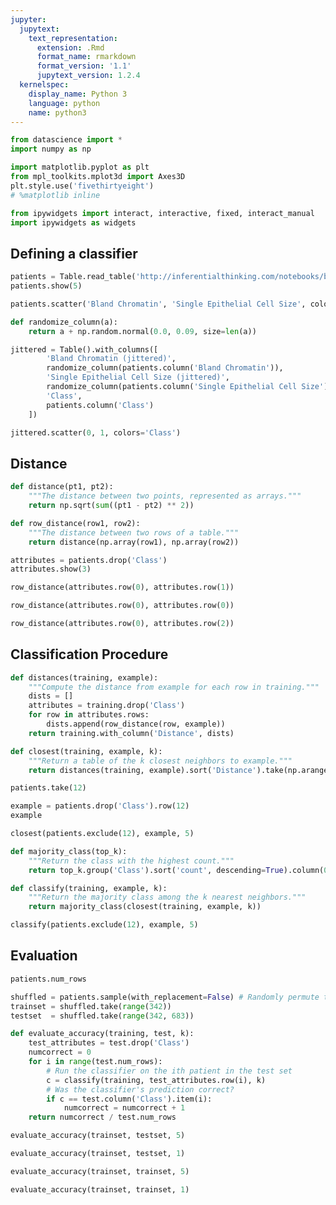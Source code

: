 ```yaml
---
jupyter:
  jupytext:
    text_representation:
      extension: .Rmd
      format_name: rmarkdown
      format_version: '1.1'
      jupytext_version: 1.2.4
  kernelspec:
    display_name: Python 3
    language: python
    name: python3
---
```


```python
from datascience import *
import numpy as np

import matplotlib.pyplot as plt
from mpl_toolkits.mplot3d import Axes3D
plt.style.use('fivethirtyeight')
# %matplotlib inline

from ipywidgets import interact, interactive, fixed, interact_manual
import ipywidgets as widgets
```

## Defining a classifier

```python
patients = Table.read_table('http://inferentialthinking.com/notebooks/breast-cancer.csv').drop('ID')
patients.show(5)
```

```python
patients.scatter('Bland Chromatin', 'Single Epithelial Cell Size', colors='Class')
```

```python
def randomize_column(a):
    return a + np.random.normal(0.0, 0.09, size=len(a))

jittered = Table().with_columns([
        'Bland Chromatin (jittered)', 
        randomize_column(patients.column('Bland Chromatin')),
        'Single Epithelial Cell Size (jittered)', 
        randomize_column(patients.column('Single Epithelial Cell Size')),
        'Class',
        patients.column('Class')
    ])

jittered.scatter(0, 1, colors='Class')
```

## Distance

```python
def distance(pt1, pt2):
    """The distance between two points, represented as arrays."""
    return np.sqrt(sum((pt1 - pt2) ** 2))

def row_distance(row1, row2):
    """The distance between two rows of a table."""
    return distance(np.array(row1), np.array(row2))
```

```python
attributes = patients.drop('Class')
attributes.show(3)
```

```python
row_distance(attributes.row(0), attributes.row(1))
```

```python
row_distance(attributes.row(0), attributes.row(0))
```

```python
row_distance(attributes.row(0), attributes.row(2))
```

## Classification Procedure

```python
def distances(training, example):
    """Compute the distance from example for each row in training."""
    dists = []
    attributes = training.drop('Class')
    for row in attributes.rows:
        dists.append(row_distance(row, example))
    return training.with_column('Distance', dists)

def closest(training, example, k):
    """Return a table of the k closest neighbors to example."""
    return distances(training, example).sort('Distance').take(np.arange(k))
```

```python
patients.take(12)
```

```python
example = patients.drop('Class').row(12)
example
```

```python
closest(patients.exclude(12), example, 5)
```

```python
def majority_class(top_k):
    """Return the class with the highest count."""
    return top_k.group('Class').sort('count', descending=True).column(0).item(0)

def classify(training, example, k):
    """Return the majority class among the k nearest neighbors."""
    return majority_class(closest(training, example, k))
```

```python
classify(patients.exclude(12), example, 5)
```

## Evaluation

```python
patients.num_rows
```

```python
shuffled = patients.sample(with_replacement=False) # Randomly permute the rows
trainset = shuffled.take(range(342))
testset  = shuffled.take(range(342, 683))
```

```python
def evaluate_accuracy(training, test, k):
    test_attributes = test.drop('Class')
    numcorrect = 0
    for i in range(test.num_rows):
        # Run the classifier on the ith patient in the test set
        c = classify(training, test_attributes.row(i), k)
        # Was the classifier's prediction correct?
        if c == test.column('Class').item(i):
            numcorrect = numcorrect + 1
    return numcorrect / test.num_rows
```

```python
evaluate_accuracy(trainset, testset, 5)
```

```python
evaluate_accuracy(trainset, testset, 1)
```

```python
evaluate_accuracy(trainset, trainset, 5)
```

```python
evaluate_accuracy(trainset, trainset, 1)
```

```python

```
